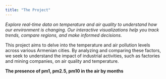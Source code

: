 ```yaml
---
title: "The Project"
---
```



*Explore real-time data on temperature and air quality to understand how our environment is changing. Our interactive visualizations help you track trends, compare regions, and make informed decisions.*


This project aims to delve into the temperature and air pollution levels across various Armenian cities. By analyzing and comparing these factors, we seek to understand the impact of industrial activities, such as factories and mining companies, on air quality and temperature.


**The presence of pm1, pm2.5, pm10 in the air by months**























